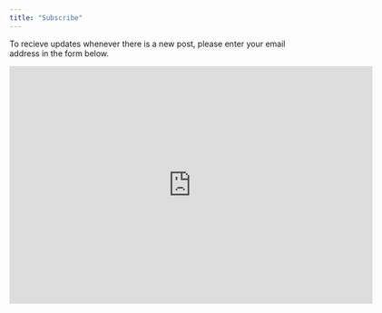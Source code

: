 ```yaml
---
title: "Subscribe"
---
```


To recieve updates whenever there is a new post, please enter your email address in the form below.

<iframe src="https://docs.google.com/forms/d/e/1FAIpQLSdHthZL-kgX8wPVTDL5nATMHOsdjSzWdCK1oe-U485WEeVmQw/viewform?embedded=true" width="640" height="419" frameborder="0" marginheight="0" marginwidth="0">Loading…</iframe>